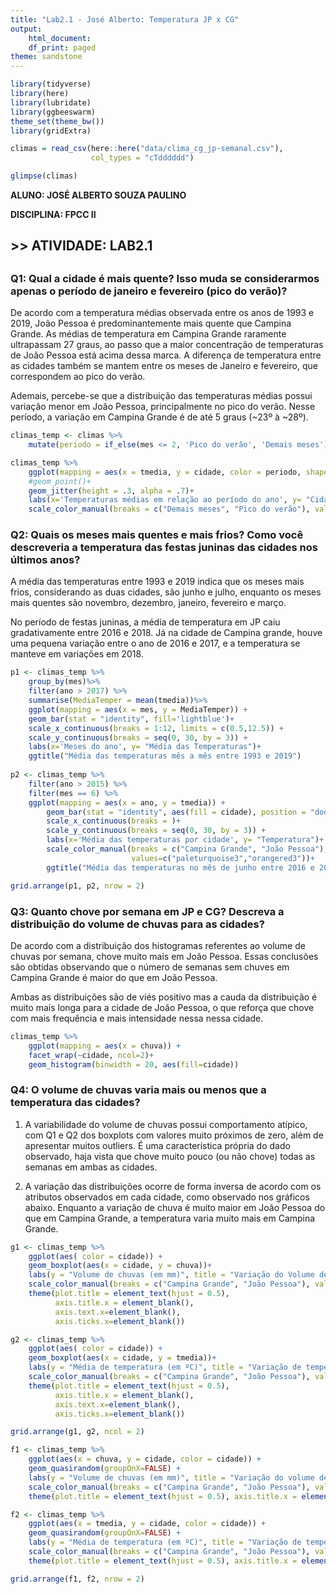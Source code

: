---
title: "Lab2.1 - José Alberto: Temperatura JP x CG"
output:
    html_document:
    df_print: paged
theme: sandstone
---

```{r echo=FALSE, message=FALSE, warning=FALSE}
library(tidyverse)
library(here)
library(lubridate)
library(ggbeeswarm)
theme_set(theme_bw())
library(gridExtra)
```

```{r}
climas = read_csv(here::here("data/clima_cg_jp-semanal.csv"), 
                  col_types = "cTdddddd")

glimpse(climas)
```

**ALUNO: JOSÉ ALBERTO SOUZA PAULINO**

**DISCIPLINA: FPCC II**

## **\>\> ATIVIDADE: LAB2.1**

## 

### Q1: Qual a cidade é mais quente? Isso muda se considerarmos apenas o período de janeiro e fevereiro (pico do verão)?

De acordo com a temperatura médias observada entre os anos de 1993 e 2019, João Pessoa é predominantemente mais quente que Campina Grande. As médias de temperatura em Campina Grande raramente ultrapassam 27 graus, ao passo que a maior concentração de temperaturas de João Pessoa está acima dessa marca. A diferença de temperatura entre as cidades também se mantem entre os meses de Janeiro e fevereiro, que correspondem ao pico do verão.

Ademais, percebe-se que a distribuição das temperaturas médias possui variação menor em João Pessoa, principalmente no pico do verão. Nesse período, a variação em Campina Grande é de até 5 graus (\~23º à \~28º).

```{r}
climas_temp <- climas %>%
    mutate(periodo = if_else(mes <= 2, 'Pico do verão', 'Demais meses'))

climas_temp %>%
    ggplot(mapping = aes(x = tmedia, y = cidade, color = periodo, shape = periodo)) +
    #geom_point()+
    geom_jitter(height = .3, alpha = .7)+
    labs(x='Temperaturas médias em relação ao período do ano', y= "Cidades")+
    scale_color_manual(breaks = c("Demais meses", "Pico do verão"), values=c("paleturquoise3","orangered3"))
```

### Q2: Quais os meses mais quentes e mais frios? Como você descreveria a temperatura das festas juninas das cidades nos últimos anos?

A média das temperaturas entre 1993 e 2019 indica que os meses mais frios, considerando as duas cidades, são junho e julho, enquanto os meses mais quentes são novembro, dezembro, janeiro, fevereiro e março.

No período de festas juninas, a média de temperatura em JP caiu gradativamente entre 2016 e 2018. Já na cidade de Campina grande, houve uma pequena variação entre o ano de 2016 e 2017, e a temperatura se manteve em variações em 2018.

```{r}

p1 <- climas_temp %>%
    group_by(mes)%>%
    filter(ano > 2017) %>%
    summarise(MediaTemper = mean(tmedia))%>%
    ggplot(mapping = aes(x = mes, y = MediaTemper)) +
    geom_bar(stat = "identity", fill='lightblue')+
    scale_x_continuous(breaks = 1:12, limits = c(0.5,12.5)) +
    scale_y_continuous(breaks = seq(0, 30, by = 3)) +
    labs(x='Meses do ano', y= "Média das Temperaturas")+
    ggtitle("Média das temperaturas mês a mês entre 1993 e 2019")
    
p2 <- climas_temp %>%
    filter(ano > 2015) %>%
    filter(mes == 6) %>%
    ggplot(mapping = aes(x = ano, y = tmedia)) +
        geom_bar(stat = "identity", aes(fill = cidade), position = "dodge")+
        scale_x_continuous(breaks = )+
        scale_y_continuous(breaks = seq(0, 30, by = 3)) +
        labs(x='Média das temperaturas por cidade', y= "Temperatura")+
        scale_color_manual(breaks = c("Campina Grande", "João Pessoa"),
                           values=c("paleturquoise3","orangered3"))+
        ggtitle("Média das temperaturas no mês de junho entre 2016 e 2018")

grid.arrange(p1, p2, nrow = 2)
```

### Q3: Quanto chove por semana em JP e CG? Descreva a distribuição do volume de chuvas para as cidades?

De acordo com a distribuição dos histogramas referentes ao volume de chuvas por semana, chove muito mais em João Pessoa. Essas conclusões são obtidas observando que o número de semanas sem chuves em Campina Grande é maior do que em João Pessoa.

Ambas as distribuições são de viés positivo mas a cauda da distribuição é muito mais longa para a cidade de João Pessoa, o que reforça que chove com mais frequência e mais intensidade nessa nessa cidade.

```{r}
climas_temp %>%
    ggplot(mapping = aes(x = chuva)) +
    facet_wrap(~cidade, ncol=2)+
    geom_histogram(binwidth = 20, aes(fill=cidade))

```

### Q4: O volume de chuvas varia mais ou menos que a temperatura das cidades?

1.  A variabilidade do volume de chuvas possui comportamento atípico, com Q1 e Q2 dos boxplots com valores muito próximos de zero, além de apresentar muitos outliers. É uma característica própria do dado observado, haja vista que chove muito pouco (ou não chove) todas as semanas em ambas as cidades.

2.  A variação das distribuições ocorre de forma inversa de acordo com os atributos observados em cada cidade, como observado nos gráficos abaixo. Enquanto a variação de chuva é muito maior em João Pessoa do que em Campina Grande, a temperatura varia muito mais em Campina Grande.

```{r}
g1 <- climas_temp %>%
    ggplot(aes( color = cidade)) +
    geom_boxplot(aes(x = cidade, y = chuva))+
    labs(y = "Volume de chuvas (em mm)", title = "Variação do Volume de chuva por cidade", color = "Cidade")+
    scale_color_manual(breaks = c("Campina Grande", "João Pessoa"), values=c("paleturquoise3","orangered3")) +
    theme(plot.title = element_text(hjust = 0.5),
          axis.title.x = element_blank(),
          axis.text.x=element_blank(),
          axis.ticks.x=element_blank())

g2 <- climas_temp %>%
    ggplot(aes( color = cidade)) +
    geom_boxplot(aes(x = cidade, y = tmedia))+
    labs(y = "Média de temperatura (em ºC)", title = "Variação de temperatura médias por cidade", color = "Cidade") +
    scale_color_manual(breaks = c("Campina Grande", "João Pessoa"), values=c("paleturquoise3","orangered3"))+
    theme(plot.title = element_text(hjust = 0.5),
          axis.title.x = element_blank(),
          axis.text.x=element_blank(),
          axis.ticks.x=element_blank())

grid.arrange(g1, g2, ncol = 2)
```

```{r read}
f1 <- climas_temp %>% 
    ggplot(aes(x = chuva, y = cidade, color = cidade)) +
    geom_quasirandom(groupOnX=FALSE) +
    labs(y = "Volume de chuvas (em mm)", title = "Variação do volume de chuva por cidade", color = "Cidade")+
    scale_color_manual(breaks = c("Campina Grande", "João Pessoa"), values=c("paleturquoise3","orangered3")) +
    theme(plot.title = element_text(hjust = 0.5), axis.title.x = element_blank()) 

f2 <- climas_temp %>% 
    ggplot(aes(x = tmedia, y = cidade, color = cidade)) +
    geom_quasirandom(groupOnX=FALSE) +
    labs(y = "Média de temperatura (em ºC)", title = "Variação de temperatura médias por cidade", color = "Cidade") +
    scale_color_manual(breaks = c("Campina Grande", "João Pessoa"), values=c("paleturquoise3","orangered3"))+
    theme(plot.title = element_text(hjust = 0.5), axis.title.x = element_blank())

grid.arrange(f1, f2, nrow = 2)
```
